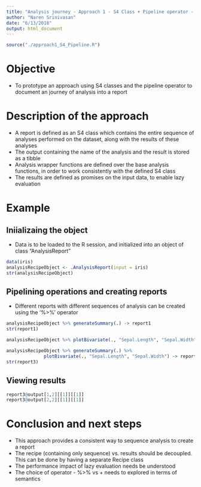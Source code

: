 ```yaml
---
title: "Analysis journey - Approach 1 - S4 Class + Pipeline operator - Prototype/ Example"
author: "Naren Srinivasan"
date: "6/13/2018"
output: html_document
---
```


```r
source("./approach1_S4_Pipeline.R")
```

# Objective

* To prototype an approach using S4 classes and the pipeline operator to document an journey of analysis into a report

# Description of the approach

* A report is defined as an S4 class which contains the entire sequence of analyses performed on the dataset, along with the results of these analyses
* The output containing the name of the analysis and the result is stored as a tibble
* Analysis wrapper functions are defined over the base analysis functions, in order to work consistently with the defined S4 class
* The results are defined as promises on the input data, to enable lazy evaluation

# Example

## Iniializaing the object

* Data is to be loaded to the R session, and initialized into an object of class "AnalysisReport"

```r
data(iris)
analysisRecipeObject <- .AnalysisReport(input = iris)
str(analysisRecipeObject)
```


## Pipelining operations and creating reports

* Different reports with different sequences of analysis can be created using the '%>%' operator

```r
analysisRecipeObject %>% generateSummary(.) -> report1
str(report1)

analysisRecipeObject %>% plotBivariate(., "Sepal.Length", "Sepal.Width")-> report2

analysisRecipeObject %>% generateSummary(.) %>%
              plotBivariate(., "Sepal.Length", "Sepal.Width") -> report3
str(report3)
```

## Viewing results

```r
report3@output[1,2][[1]][[1]]
report3@output[2,2][[1]][[1]]

```

# Conclusion and next steps

* This approach provides a consistent way to sequence analysis to create a report
* The recipe (containing only sequence) vs. results should be decoupled. This can be done by having a separate Recipe class
* The performance impact of lazy evaluation needs be understood
* The choice of operator - %>% vs + needs to explored in terms of semantics